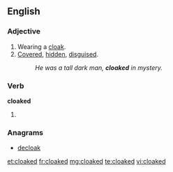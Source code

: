 ==English==

===Adjective===
{{en-adj|-}}

#Wearing a [[cloak]].
#[[covered|Covered]], [[hidden]], [[disguised]].
#:''He was a tall dark man, '''cloaked''' in mystery.''

===Verb===
'''cloaked'''

#{{past of|[[cloak]]}}

===Anagrams===
* [[decloak#English|decloak]]

[[et:cloaked]]
[[fr:cloaked]]
[[mg:cloaked]]
[[te:cloaked]]
[[vi:cloaked]]